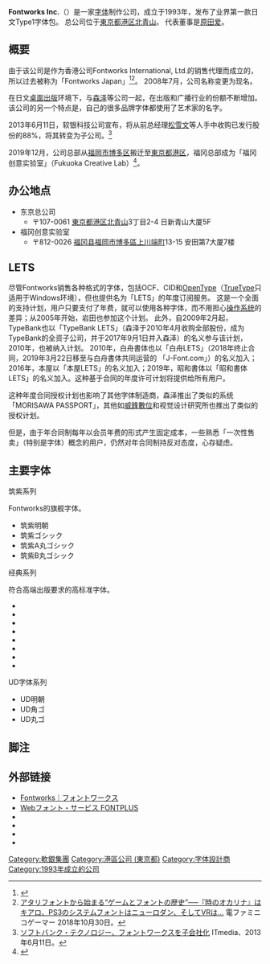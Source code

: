 {{Infobox Company
|name=Fontworks Inc.
|native_name=フォントワークス株式会社
|location_country={{JPN}}
|location=[[東京都|東京都]][[港區_(東京都)|港区]][[北青山|北青山]]3丁⽬2-4<br />日新青山大厦5F
|foundation=[[1993年|1993年]][[8月9日|8月9日]]<br />（株式会社フォントワークスジャパン）
|industry=情報・通信業
|area_served=書体の企画・開発・販売
|key_people=代表取締役 原田 愛
|net_income = 4億8290万4000日元（2020年3月31日時点）<ref name="fy">{{Cite web |url=https://catr.jp/settlements/87330/178822 |title=フォントワークス株式会社 第27期決算公告 |access-date=2021-02-13 |archive-date=2020-10-06 |archive-url=https://web.archive.org/web/20201006200821/https://catr.jp/settlements/87330/178822 }}</ref>
|assets = 27億9077万9000日元（2020年3月31日時点）<ref name="fy" />
|major_shareholder=ソフトバンク・テクノロジー株式会社 100%
|homepage=https://fontworks.co.jp/
}}
'''Fontworks Inc.'''（{{lang-ja|フォントワークス株式会社}}）是一家[[计算机字体|字体]]制作公司，成立于1993年，发布了业界第一款日文Type1字体包。 总公司位于[[東京都|東京都]][[港區_(東京都)|港区]][[北青山|北青山]]。 代表董事是[[原田爱|原田爱]]。

== 概要 ==
由于该公司是作为香港公司Fontworks International, Ltd.的销售代理而成立的，所以过去被称为「Fontworks Japan」<ref>{{Cite web |url=https://fontworks.co.jp/company/information/history |title=沿革 |access-date=2021-02-13 |archive-date=2018-11-06 |archive-url=https://web.archive.org/web/20181106132457/https://fontworks.co.jp/company/information/history }}</ref><ref>[http://news.denfaminicogamer.jp/interview/181030b アタリフォントから始まる“ゲームとフォントの歴史”──『時のオカリナ』はキアロ、PS3のシステムフォントはニューロダン、そしてVRは…] {{Wayback|url=http://news.denfaminicogamer.jp/interview/181030b |date=20210416005429 }} 電ファミニコゲーマー 2018年10月30日。</ref>。 2008年7月，公司名称变更为现名。

在日文[[桌面出版|桌面出版]]环境下，与[[森泽|森泽]]等公司一起，在出版和广播行业的份额不断增加。该公司的另一个特点是，自己的很多品牌字体都使用了艺术家的名字。

2013年6月11日，软银科技公司宣布，将从前总经理[[松雪文|松雪文]]等人手中收购已发行股份的88%，将其转变为子公司。<ref>[http://www.itmedia.co.jp/news/articles/1306/11/news128.html ソフトバンク・テクノロジー、フォントワークスを子会社化] {{Wayback|url=http://www.itmedia.co.jp/news/articles/1306/11/news128.html |date=20160305150843 }} ITmedia、2013年6月11日。</ref>

2019年12月，公司总部从[[福岡市|福岡市]][[博多區|博多区]]搬迁至[[東京都|東京都]][[港區_(東京都)|港区]]，福冈总部成为「福冈创意实验室」（Fukuoka Creative Lab）<ref>{{Cite press release |title=本社移転についてのお知らせ |publisher=フォントワークス株式会社 |date=2019-12-02 |url=https://fontworks.co.jp/news/2019/12/02/5964/ |accessdate=2020-05-09 |archive-date=2020-12-01 |archive-url=https://web.archive.org/web/20201201233356/https://fontworks.co.jp/news/2019/12/02/5964/ }}</ref>。

== 办公地点 ==
* 东京总公司
** 〒107-0061 [[東京都|東京都]][[港區_(東京都)|港区]][[北青山|北青山]]3丁目2-4 日新青山大厦5F
* 福冈创意实验室
** 〒812-0026 [[福冈县|福冈县]][[福岡市|福岡市]][[博多區|博多區]][[川端_(福岡市)|上川端町]]13-15 安田第7大厦7楼

== LETS ==
尽管Fontworks销售各种格式的字体，包括OCF、CID和[[OpenType|OpenType]]（[[TrueType|TrueType]]只适用于Windows环境），但也提供名为「LETS」的年度订阅服务。 这是一个全面的支持计划，用户只要支付了年费，就可以使用各种字体，而不用担心[[操作系统|操作系统]]的差异；从2005年开始，岩田也参加这个计划。 此外，自2009年2月起，TypeBank也以「TypeBank LETS」（森泽于2010年4月收购全部股份，成为TypeBank的全资子公司，并于2017年9月1日并入森泽）的名义参与该计划，2010年，{{link-ja|白舟書体}}也被纳入计划。 2010年，白舟書体也以「白舟LETS」（2018年终止合同，2019年3月22日移至{{link-ja|日本旗牌|シヤチハタ}}与白舟書体共同运营的 「J-Font.com」）的名义加入；2016年，本屋以「本屋LETS」的名义加入；2019年，昭和書体以「昭和書体LETS」的名义加入。这种基于合同的年度许可计划将提供给所有用户。

这种年度合同授权计划也影响了其他字体制造商，森泽推出了类似的系统「MORISAWA PASSPORT」，其他如[[威鋒數位|威鋒數位]]和视觉设计研究所也推出了类似的授权计划。

但是，由于年合同制每年以会员年费的形式产生固定成本，一些熟悉「一次性售卖」（特别是字体）概念的用户，仍然对年合同制持反对态度，心存疑虑。

==主要字体==
;筑紫系列
Fontworks的旗舰字体。
*筑紫明朝
*筑紫ゴシック
*筑紫A丸ゴシック
*筑紫B丸ゴシック

;经典系列
符合高端出版要求的高标准字体。
*{{link-ja|Matisse (字体)|マティス (フォント)|Matisse}}
*{{link-ja|Rodin (字体)|ロダン (書体)|Rodin}}
*{{link-ja|NewRodin|ニューロダン}}
*{{link-ja|Seurat (字体)|スーラ (書体)|Seurat}}
*{{link-ja|Cezanne (字体)|セザンヌ (書体)|Cezanne}}
*{{link-ja|NewCezanne|ニューセザンヌ}}
*{{link-ja|Greco (字体)|グレコ (書体)|Greco}}
*{{link-ja|Utrillo (字体)|ユトリロ (書体)|Utrillo}}

;UD字体系列
*UD明朝
*UD角ゴ
*UD丸ゴ

== 脚注 ==
{{Reflist}}

==外部链接==
*[https://fontworks.co.jp/ Fontworks｜フォントワークス] {{Wayback|url=https://fontworks.co.jp/ |date=20210521184846 }}
*[https://fontplus.jp/ Webフォント・サービス FONTPLUS] {{Wayback|url=https://fontplus.jp/ |date=20210323070905 }}
*{{Twitter|fontworks_inc}}
*{{Facebook|fontworks}}
*{{Instagram|fontworks}}
*{{YouTube|c=UC9PhWMHlyWbsuOzcDLY2YtQ}}

{{软银集团}}
[[Category:軟銀集團|Category:軟銀集團]]
[[Category:港區公司_(東京都)|Category:港區公司 (東京都)]]
[[Category:字体設計商|Category:字体設計商]]
[[Category:1993年成立的公司|Category:1993年成立的公司]]